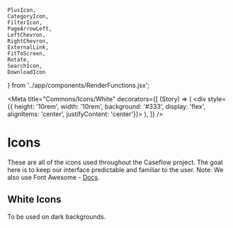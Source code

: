     PlusIcon,
    CategoryIcon,
    FilterIcon,
    PageArrowLeft,
    LeftChevron,
    RightChevron,
    ExternalLink,
    FitToScreen,
    Rotate,
    SearchIcon,
    DownloadIcon
} from '../app/components/RenderFunctions.jsx';

<Meta 
    title="Commons/Icons/White" 
    decorators={[
    (Story) => (
      <div style={{ height: '10rem', width: '10rem', background: '#333', display: 'flex', alignItems: 'center', justifyContent: 'center'}}>
        <Story />
      </div>
    ),
  ]}
/>

# Icons

These are all of the icons used throughout the Caseflow project. The goal here is to keep our interface predictable and familiar to the user. Note: We also use Font Awesome - <a href="https://fontawesome.com/v5.15/how-to-use/on-the-web/referencing-icons/basic-use" target="_blank">Docs</a>.

## White Icons

To be used on dark backgrounds.

<Canvas>
    <Story name="Plus Icon">
        <PlusIcon />
    </Story>
    <Story name="Page Arrow Left">
        <PageArrowLeft />
    </Story>
    <Story name="Left Chevron">
        <LeftChevron />
    </Story>
    <Story name="Right Chevron">
        <RightChevron />
    </Story>
    <Story name="External Link">
        <ExternalLink />
    </Story>
    <Story name="Fit to Screen">
        <FitToScreen />
    </Story>
    <Story name="Rotate">
        <Rotate />
    </Story>
    <Story name="Search Icon">
        <SearchIcon />
    </Story>
    <Story name="Filter Icon">
        <FilterIcon />
    </Story>
    <Story name="Category Icon">
        <CategoryIcon />
    </Story>
    <Story name="Download Icon">
        <DownloadIcon />
    </Story>
</Canvas>